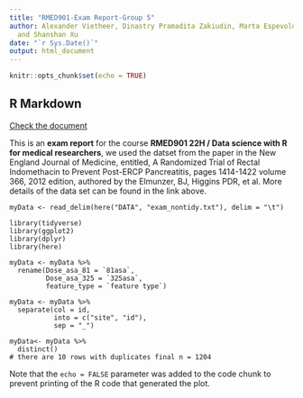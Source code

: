 ```yaml
---
title: "RMED901-Exam Report-Group 5"
author: Alexander Vietheer, Dinastry Pramadita Zakiudin, Marta Espevold Hjelmeland
  and Shanshan Xu
date: "`r Sys.Date()`"
output: html_document
---
```


```r
knitr::opts_chunk$set(echo = TRUE)
```

## R Markdown
[Check the document](https://mitt.uib.no/groups/68014/files/folder/DATA?preview=4450357)

This is an **exam report** for the course **RMED901 22H / Data science with R for medical researchers**, we used the datset from the paper in the New England Journal of Medicine, entitled, A Randomized Trial of Rectal Indomethacin to Prevent Post-ERCP Pancreatitis, pages 1414-1422 volume 366, 2012 edition, authored by the Elmunzer, BJ, Higgins PDR, et al. More details of the data set can be found in the link above.

```read
myData <- read_delim(here("DATA", "exam_nontidy.txt"), delim = "\t")
```


```Loading
library(tidyverse)
library(ggplot2)
library(dplyr)
library(here)
```

```Data
myData <- myData %>% 
  rename(Dose_asa_81 = `81asa`,
         Dose_asa_325 = `325asa`,
         feature_type = `feature type`)
```

```Data
myData <- myData %>% 
  separate(col = id, 
           into = c("site", "id"), 
           sep = "_")
```

```Data
myData<- myData %>% 
  distinct()
# there are 10 rows with duplicates final n = 1204 

```


Note that the `echo = FALSE` parameter was added to the code chunk to prevent printing of the R code that generated the plot.
